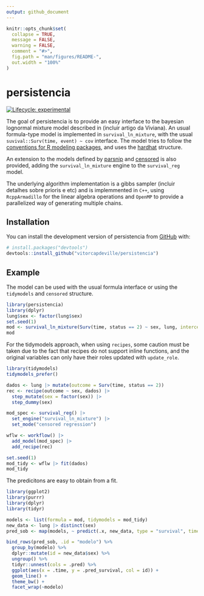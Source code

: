 ```yaml
---
output: github_document
---
```


<!-- README.md is generated from README.Rmd. Please edit that file -->

```r
knitr::opts_chunk$set(
  collapse = TRUE,
  message = FALSE,
  warning = FALSE,
  comment = "#>",
  fig.path = "man/figures/README-",
  out.width = "100%"
)
```

# persistencia

<!-- badges: start -->
[![Lifecycle: experimental](https://img.shields.io/badge/lifecycle-experimental-orange.svg)](https://lifecycle.r-lib.org/articles/stages.html#experimental)
<!-- badges: end -->

The goal of persistencia is to provide an easy interface to the bayesian lognormal mixture model described in (incluir artigo da Viviana).
An usual formula-type model is implemented in `survival_ln_mixture`, with the usual `suvival::Surv(time, event) ~ cov` interface.
The model tries to follow the [conventions for R modeling packages](https://tidymodels.github.io/model-implementation-principles/),
and uses the [hardhat](https://hardhat.tidymodels.org/) structure.

An extension to the models defined by [parsnip](https://parsnip.tidymodels.org/index.html) and [censored](https://censored.tidymodels.org/articles/examples.html)
is also provided, adding the `survival_ln_mixture` engine to the `survival_reg` model.

The underlying algorithm implementation is a gibbs sampler (incluir detalhes sobre prioris e etc) and is implemmented in `C++`, using `RcppArmadillo` for the linear algebra operations
and `OpenMP` to provide a parallelized way of generating multiple chains.

## Installation

You can install the development version of persistencia from [GitHub](https://github.com/) with:

``` r
# install.packages("devtools")
devtools::install_github("vitorcapdeville/persistencia")
```

## Example

The model can be used with the usual formula interface or using the `tidymodels` and `censored` structure.

```r
library(persistencia)
library(dplyr)
lung$sex <- factor(lung$sex)
set.seed(1)
mod <- survival_ln_mixture(Surv(time, status == 2) ~ sex, lung, intercept = TRUE)
mod
```

For the tidymodels approach, when using `recipes`, some caution must be taken due to the fact that recipes do not support inline functions,
and the original variables can only have their roles updated with `update_role`.

```r
library(tidymodels)
tidymodels_prefer()

dados <- lung |> mutate(outcome = Surv(time, status == 2))
rec <- recipe(outcome ~ sex, dados) |>
  step_mutate(sex = factor(sex)) |>
  step_dummy(sex)

mod_spec <- survival_reg() |>
  set_engine("survival_ln_mixture") |>
  set_mode("censored regression")

wflw <- workflow() |>
  add_model(mod_spec) |>
  add_recipe(rec)

set.seed(1)
mod_tidy <- wflw |> fit(dados)
mod_tidy
```

The predicitons are easy to obtain from a fit.

```r
library(ggplot2)
library(purrr)
library(dplyr)
library(tidyr)

models <- list(formula = mod, tidymodels = mod_tidy)
new_data <- lung |> distinct(sex)
pred_sob <- map(models, ~ predict(.x, new_data, type = "survival", time = seq(120)))

bind_rows(pred_sob, .id = "modelo") %>%
  group_by(modelo) %>%
  dplyr::mutate(id = new_data$sex) %>%
  ungroup() %>%
  tidyr::unnest(cols = .pred) %>%
  ggplot(aes(x = .time, y = .pred_survival, col = id)) +
  geom_line() +
  theme_bw() +
  facet_wrap(~modelo)
```
